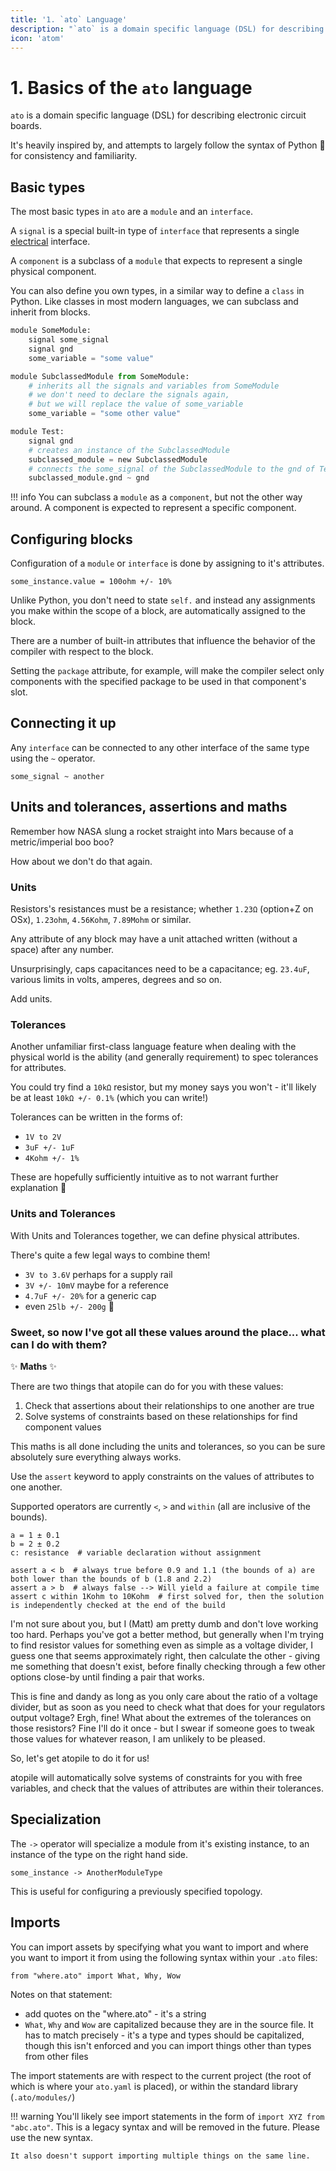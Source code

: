 ```yaml
---
title: '1. `ato` Language'
description: "`ato` is a domain specific language (DSL) for describing electronic circuit boards. It's heavily inspired by, and attempts to largely follow the syntax of Python 🐍 for consistency and familiarity."
icon: 'atom'
---
```


# 1. Basics of the `ato` language

`ato` is a domain specific language (DSL) for describing electronic circuit boards.

It's heavily inspired by, and attempts to largely follow the syntax of Python 🐍 for consistency and familiarity.

## Basic types

The most basic types in `ato` are a `module` and an `interface`.

A `signal` is a special built-in type of `interface` that represents a single [electrical](https://github.com/atopile/atopile/blob/main/src/faebryk/library/Electrical.py#L7) interface.

A `component` is a subclass of a `module` that expects to represent a single physical component.

You can also define you own types, in a similar way to define a `class` in Python.
Like classes in most modern languages, we can subclass and inherit from blocks.

```python
module SomeModule:
    signal some_signal
    signal gnd
    some_variable = "some value"

module SubclassedModule from SomeModule:
    # inherits all the signals and variables from SomeModule
    # we don't need to declare the signals again,
    # but we will replace the value of some_variable
    some_variable = "some other value"

module Test:
    signal gnd
    # creates an instance of the SubclassedModule
    subclassed_module = new SubclassedModule
    # connects the some_signal of the SubclassedModule to the gnd of Test
    subclassed_module.gnd ~ gnd
```

!!! info
    You can subclass a `module` as a `component`, but not the other way around. A component is expected to represent a specific component.

## Configuring blocks

Configuration of a `module` or `interface` is done by assigning to it's attributes.

```ato
some_instance.value = 100ohm +/- 10%
```

Unlike Python, you don't need to state `self.` and instead any assignments you make within the scope of a block, are automatically assigned to the block.

There are a number of built-in attributes that influence the behavior of the compiler with respect to the block.

Setting the `package` attribute, for example, will make the compiler select only components with the specified package to be used in that component's slot.

## Connecting it up

Any `interface` can be connected to any other interface of the same type using the `~` operator.

```ato
some_signal ~ another
```

## Units and tolerances, assertions and maths

Remember how NASA slung a rocket straight into Mars because of a metric/imperial boo boo?

How about we don't do that again.

### Units

Resistors's resistances must be a resistance; whether `1.23Ω` (option+Z on OSx), `1.23ohm`, `4.56Kohm`, `7.89Mohm` or similar.

Any attribute of any block may have a unit attached written (without a space) after any number.

Unsurprisingly, caps capacitances need to be a capacitance; eg. `23.4uF`, various limits in volts, amperes, degrees and so on.

Add units.

### Tolerances

Another unfamiliar first-class language feature when dealing with the physical world is the ability (and generally requirement)
to spec tolerances for attributes.

You could try find a `10kΩ` resistor, but my money says you won't - it'll likely be at least `10kΩ +/- 0.1%` (which you can
write!)

Tolerances can be written in the forms of:
- `1V to 2V`
- `3uF +/- 1uF`
- `4Kohm +/- 1%`

These are hopefully sufficiently intuitive as to not warrant further explanation 🤞


### Units and Tolerances

With Units and Tolerances together, we can define physical attributes.

There's quite a few legal ways to combine them!

- `3V to 3.6V` perhaps for a supply rail
- `3V +/- 10mV` maybe for a reference
- `4.7uF +/- 20%` for a generic cap
- even `25lb +/- 200g` 🤣


### Sweet, so now I've got all these values around the place... what can I do with them?

:sparkles: **Maths** :sparkles:

There are two things that atopile can do for you with these values:
1. Check that assertions about their relationships to one another are true
2. Solve systems of constraints based on these relationships for find component values

This maths is all done including the units and tolerances, so you can be sure absolutely sure everything always works.

Use the `assert` keyword to apply constraints on the values of attributes to one another.

Supported operators are currently `<`, `>` and `within` (all are inclusive of the bounds).

```atopile
a = 1 ± 0.1
b = 2 ± 0.2
c: resistance  # variable declaration without assignment

assert a < b  # always true before 0.9 and 1.1 (the bounds of a) are both lower than the bounds of b (1.8 and 2.2)
assert a > b  # always false --> Will yield a failure at compile time
assert c within 1Kohm to 10Kohm  # first solved for, then the solution is independently checked at the end of the build
```

I'm not sure about you, but I (Matt) am pretty dumb and don't love working too hard.
Perhaps you've got a better method, but generally when I'm trying to find resistor values for something even as simple as a voltage divider, I guess one that seems approximately right, then calculate the other - giving me something that doesn't exist, before finally checking through a few other options close-by until finding a pair that works.

This is fine and dandy as long as you only care about the ratio of a voltage divider, but as soon as you need to check what that does for your regulators output voltage? Ergh, fine! What about the extremes of the tolerances on those resistors? Fine I'll do it once - but I swear if someone goes to tweak those values for whatever reason, I am unlikely to be pleased.

So, let's get atopile to do it for us!

atopile will automatically solve systems of constraints for you with free variables, and check that the values of attributes are within their tolerances.

## Specialization

The `->` operator will specialize a module from it's existing instance, to an instance of the type on the right hand side.

```ato
some_instance -> AnotherModuleType
```

This is useful for configuring a previously specified topology.

## Imports

You can import assets by specifying what you want to import and where you want to import it from using the following syntax within your `.ato` files:

`from "where.ato" import What, Why, Wow`

Notes on that statement:
- add quotes on the "where.ato" - it's a string
- `What`, `Why` and `Wow` are capitalized because they are in the source file. It has to match precisely - it's a type and types should be capitalized, though this isn't enforced and you can import things other than types from other files

The import statements are with respect to the current project (the root of which is where your `ato.yaml` is placed), or within the standard library (`.ato/modules/`)

!!! warning
    You'll likely see import statements in the form of `import XYZ from "abc.ato"`. This is a legacy syntax and will be removed in the future. Please use the new syntax.

    It also doesn't support importing multiple things on the same line.
